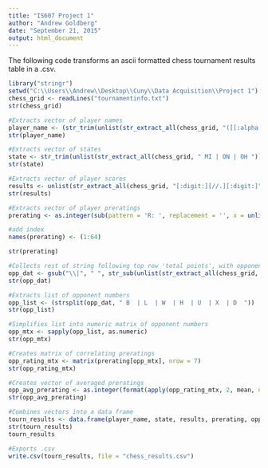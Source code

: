 ```yaml
---
title: "IS607 Project 1"
author: "Andrew Goldberg"
date: "September 21, 2015"
output: html_document
---
```

The following code transforms an ascii formatted chess tournament results table in a .csv.

```r
library("stringr")
setwd("C:\\Users\\Andrew\\Desktop\\Cuny\\Data Acquisition\\Project 1")
chess_grid <- readLines("tournamentinfo.txt")
str(chess_grid)
```


```r
#Extracts vector of player names
player_name <- (str_trim(unlist(str_extract_all(chess_grid, "([[:alpha:] ]-?){15,31}"))))[2:65]
str(player_name)
```

```r
#Extracts vector of states
state <- str_trim(unlist(str_extract_all(chess_grid, " MI | ON | OH ")))
str(state)
```

```r
#Extracts vector of player scores
results <- unlist(str_extract_all(chess_grid, "[:digit:][//.][:digit:]"))
str(results)
```

```r
#Extracts vector of player preratings
prerating <- as.integer(sub(pattern = 'R: ', replacement = '', x = unlist(str_extract_all(chess_grid, "R: [[:digit:] ]{4}"))))

#add index
names(prerating) <- (1:64)

str(prerating)
```

```r
#Collects rest of string following top row 'total points', with opponent data
opp_dat <- gsub("\\|", " ", str_sub(unlist(str_extract_all(chess_grid, "[:digit:][//.][:digit:][|DLWUXBH[:digit:] ]{44}")), start = 10, end = 47))
str(opp_dat)

#Extracts list of opponent numbers
opp_list <- (strsplit(opp_dat, " B  | L  | W  | H  | U  | X  | D  "))
str(opp_list)

#Simplifies list into numeric matrix of opponent numbers
opp_mtx <- sapply(opp_list, as.numeric)
str(opp_mtx)

#Creates matrix of correlating preratings
opp_rating_mtx <- matrix(prerating[opp_mtx], nrow = 7)
str(opp_rating_mtx)

#Creates vector of averaged preratings
opp_avg_prerating <- as.integer(format(apply(opp_rating_mtx, 2, mean, na.rm = TRUE), digits = 4))
str(opp_avg_prerating)
```

```r
#Combines vectors into a data frame
tourn_results <- data.frame(player_name, state, results, prerating, opp_avg_prerating)
str(tourn_results)
tourn_results

#Exports .csv
write.csv(tourn_results, file = "chess_results.csv")
```
